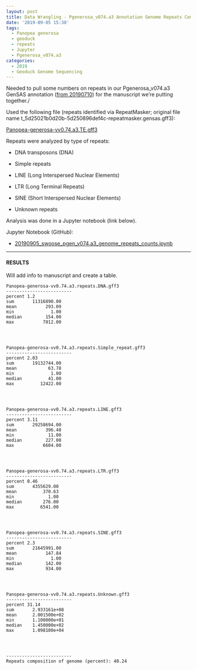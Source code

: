 ```yaml
---
layout: post
title: Data Wrangling - Pgenerosa_v074.a3 Annotation Genome Repeats Compostion
date: '2019-09-05 15:30'
tags:
  - Panopea generosa
  - geoduck
  - repeats
  - Jupyter
  - Pgenerosa_v074.a3
categories:
  - 2019
  - Geoduck Genome Sequencing
---
```

Needed to pull some numbers on repeats in our Pgenerosa_v074.a3 GenSAS annotation ([from 20190710](https://robertslab.github.io/sams-notebook/posts/2019/2019-07-10-Genome-Annotation-Pgenerosa_v074-Using-GenSAS/)) for the manuscript we're putting together./

Used the following file (repeats identified via RepeatMasker; original file name t_5d25021b0d20b-5d250896def4c-repeatmasker.gensas.gff3):

[Panopea-generosa-vv0.74.a3.TE.gff3](https://owl.fish.washington.edu/halfshell/genomic-databank/Panopea-generosa-vv0.74.a3.TE.gff3)

Repeats were analyzed by type of repeats:

- DNA transposons (DNA)

- Simple repeats

- LINE (Long Interspersed Nuclear Elements)

- LTR (Long Terminal Repeats)

- SINE (Short Interspersed Nuclear Elements)

- Unknown repeats

Analysis was done in a Jupyter notebook (link below).

Jupyter Notebook (GitHub):

- [20190905_swoose_pgen_v074.a3_genome_repeats_counts.ipynb](https://github.com/RobertsLab/code/blob/master/notebooks/sam/20190905_swoose_pgen_v074.a3_genome_repeats_counts.ipynb)

---

#### RESULTS

Will add info to manuscript and create a table.

```
Panopea-generosa-vv0.74.a3.repeats.DNA.gff3
-------------------------
percent 1.2
sum       11316890.00
mean           293.09
min              1.00
median         154.00
max           7012.00




Panopea-generosa-vv0.74.a3.repeats.Simple_repeat.gff3
-------------------------
percent 2.03
sum       19132744.00
mean            63.78
min              1.00
median          41.00
max          12422.00




Panopea-generosa-vv0.74.a3.repeats.LINE.gff3
-------------------------
percent 3.11
sum       29258694.00
mean           396.48
min             11.00
median         227.00
max           6604.00




Panopea-generosa-vv0.74.a3.repeats.LTR.gff3
-------------------------
percent 0.46
sum       4355629.00
mean          370.63
min             1.00
median        276.00
max          6541.00




Panopea-generosa-vv0.74.a3.repeats.SINE.gff3
-------------------------
percent 2.3
sum       21645991.00
mean           147.84
min              1.00
median         142.00
max            934.00




Panopea-generosa-vv0.74.a3.repeats.Unknown.gff3
-------------------------
percent 31.14
sum       2.933161e+08
mean      2.001500e+02
min       1.100000e+01
median    1.450000e+02
max       1.098100e+04




-------------------------
Repeats composition of genome (percent): 40.24
```
